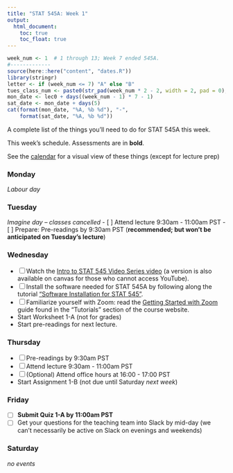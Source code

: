 ```yaml
---
title: "STAT 545A: Week 1"
output: 
  html_document:
    toc: true
    toc_float: true
---
```



```r
week_num <- 1  # 1 through 13; Week 7 ended 545A.
#-------------
source(here::here("content", "dates.R"))
library(stringr)
letter <- if (week_num <= 7) "A" else "B"
tues_class_num <- paste0(str_pad(week_num * 2 - 2, width = 2, pad = 0), letter)
mon_date <- lec0 + days((week_num - 1) * 7 - 1)
sat_date <- mon_date + days(5)
cat(format(mon_date, "%A, %b %d"), "-", 
    format(sat_date, "%A, %b %d"))
```

A complete list of the things you'll need to do for STAT 545A this week.

This week's schedule. Assessments are in __bold__. 

See the [calendar](https://stat545.stat.ubc.ca/calendar) for a visual view of these things (except for lecture prep)

### Monday

_Labour day_

### Tuesday

_Imagine day -- classes cancelled_
- [ ] Attend lecture 9:30am - 11:00am PST
- [ ] Prepare: Pre-readings by 9:30am PST (**recommended; but won't be anticipated on Tuesday's lecture**)

### Wednesday

- [ ] Watch the [Intro to STAT 545 Video Series video](https://youtu.be/6REhJVsbbAM) (a version is also available on canvas for those who cannot access YouTube).
- [ ] Install the software needed for STAT 545A by following along the tutorial ["Software Installation for STAT 545"](https://stat545.stat.ubc.ca/tutorials/software-stack/).
- [ ] Familiarize yourself with Zoom: read the [Getting Started with Zoom](https://stat545.stat.ubc.ca/tutorials/zoom/) guide found in the "Tutorials" section of the course website. 
- Start Worksheet 1-A (not for grades)
- Start pre-readings for next lecture.

### Thursday

- [ ] Pre-readings by 9:30am PST
- [ ] Attend lecture 9:30am - 11:00am PST
- [ ] (Optional) Attend office hours at 16:00 - 17:00 PST
- Start Assignment 1-B (not due until Saturday _next week_)

### Friday

- [ ] __Submit Quiz 1-A by 11:00am PST__
- [ ] Get your questions for the teaching team into Slack by mid-day (we can't necessarily be active on Slack on evenings and weekends)

### Saturday

_no events_
